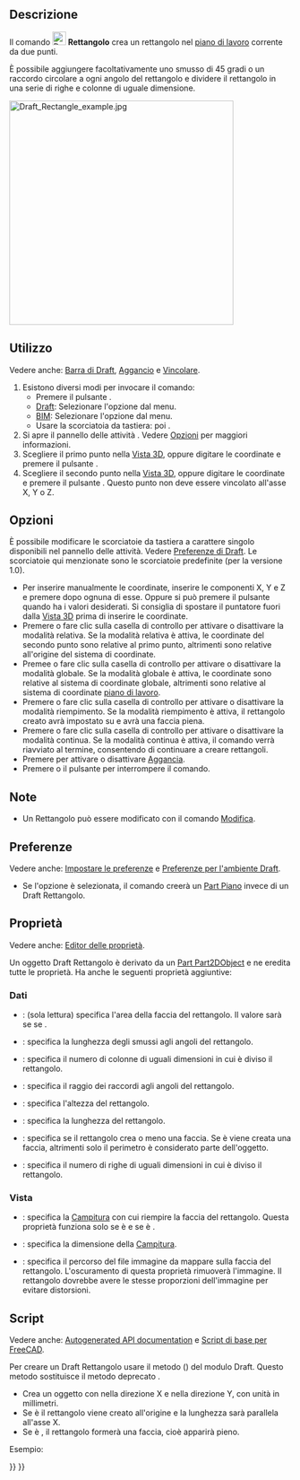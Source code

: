 <languages/>

{{Docnav/it
|[[Draft_Ellipse/it|Ellisse]]
|[[Draft_Polygon/it|Poligono]]
|[[Draft_Workbench/it|Draft]]
|IconL=Draft_Ellipse.svg 
|IconR=Draft_Polygon.svg 
|IconC=Workbench_Draft.svg
}}

{{GuiCommand/it
|Name=Draft Rectangle
|Name/it=Draft Rettangolo
|MenuLocation=Drafting → Rettangolo<br>2D Drafting → Rettangolo
|Workbenches=[[Draft_Workbench/it|Draft]], [[BIM_Workbench/it|BIM]]
|Shortcut={{KEY|R}} {{KEY|E}}
|Version=0.7
}}

<span id="Description"></span>
==Descrizione==

Il comando [[Image:Draft_Rectangle.svg|24px]] '''Rettangolo''' crea un rettangolo nel [[Draft_SelectPlane/it|piano di lavoro]] corrente da due punti.

È possibile aggiungere facoltativamente uno smusso di 45 gradi o un raccordo circolare a ogni angolo del rettangolo e dividere il rettangolo in una serie di righe e colonne di uguale dimensione.

[[Image:Draft_Rectangle_example.jpg|400px]]
{{Caption|Rettangolo definito da due punti}}

<span id="Usage"></span>
==Utilizzo==

Vedere anche: [[Draft_Tray/it|Barra di Draft]], [[Draft_Snap/it|Aggancio]] e [[Draft_Constrain/it|Vincolare]].

# Esistono diversi modi per invocare il comando:
#* Premere il pulsante {{Button|[[Image:Draft_Rectangle.svg|16px]] [[Draft_Rectangle/it|Rettangolo]]}}.
#* [[Draft_Workbench/it|Draft]]: Selezionare l'opzione {{MenuCommand|Drafting → [[Image:Draft_Rectangle.svg|16px]] Rettangolo}} dal menu.
#* [[BIM_Workbench/it|BIM]]: Selezionare l'opzione {{MenuCommand|2D Drafting → [[Image:Draft_Rectangle.svg|16px]] Rettangolo}} dal menu.
#* Usare la scorciatoia da tastiera: {{KEY|R}} poi {{KEY|E}}.
# Si apre il pannello delle attività {{MenuCommand|Rectangle}}. Vedere [[#Options|Opzioni]] per maggiori informazioni.
# Scegliere il primo punto nella [[3D_view/it|Vista 3D]], oppure digitare le coordinate e premere il pulsante {{Button|[[Image:Draft_AddPoint.svg|16px]] Inserisci punto}}.
# Scegliere il secondo punto nella [[3D_view/it|Vista 3D]], oppure digitare le coordinate e premere il pulsante {{Button|[[Image:Draft_AddPoint.svg|16px]] Inserisci punto}}. Questo punto non deve essere vincolato all'asse X, Y o Z.

<span id="Options"></span>
==Opzioni==

È possibile modificare le scorciatoie da tastiera a carattere singolo disponibili nel pannello delle attività. Vedere [[Draft_Preferences/it|Preferenze di Draft]]. Le scorciatoie qui menzionate sono le scorciatoie predefinite (per la versione 1.0).

* Per inserire manualmente le coordinate, inserire le componenti X, Y e Z e premere {{KEY|Enter}} dopo ognuna di esse. Oppure si può premere il pulsante {{Button|[[Image:Draft_AddPoint.svg|16px]] Inserisci punto}} quando ha i valori desiderati. Si consiglia di spostare il puntatore fuori dalla [[3D_view/it|Vista 3D]] prima di inserire le coordinate.
* Premere {{KEY|R}} o fare clic sulla casella di controllo {{MenuCommand|Relativo}} per attivare o disattivare la modalità relativa. Se la modalità relativa è attiva, le coordinate del secondo punto sono relative al primo punto, altrimenti sono relative all'origine del sistema di coordinate.
* Premee {{KEY|G}} o fare clic sulla casella di controllo {{MenuCommand|Globale}} per attivare o disattivare la modalità globale. Se la modalità globale è attiva, le coordinate sono relative al sistema di coordinate globale, altrimenti sono relative al sistema di coordinate [[Draft_SelectPlane/it|piano di lavoro]].
* Premere {{KEY|F}} o fare clic sulla casella di controllo {{MenuCommand|Riempito}} per attivare o disattivare la modalità riempimento. Se la modalità riempimento è attiva, il rettangolo creato avrà {{PropertyData|Make Face}} impostato su {{TRUE}} e avrà una faccia piena.
* Premere {{KEY|N}} o fare clic sulla casella di controllo {{MenuCommand|Continua}} per attivare o disattivare la modalità continua. Se la modalità continua è attiva, il comando verrà riavviato al termine, consentendo di continuare a creare rettangoli.
* Premere {{KEY|S}} per attivare o disattivare [[Draft_Snap/it|Aggancia]].
* Premere {{KEY|Esc}} o il pulsante {{Button|Chiudi}} per interrompere il comando.

<span id="Notes"></span>
==Note==

* Un Rettangolo può essere modificato con il comando [[Draft_Edit/it|Modifica]].

<span id="Preferences"></span>
==Preferenze==

Vedere anche: [[Preferences_Editor/it|Impostare le preferenze]] e [[Draft_Preferences/it|Preferenze per l'ambiente Draft]].

* Se l'opzione {{MenuCommand|Modifica → Preferenze... → Draft → Generale → Crea primitive della parte se possibile}} è selezionata, il comando creerà un [[Part_Plane/it|Part Piano]] invece di un Draft Rettangolo.

<span id="Properties"></span>
== Proprietà ==

Vedere anche: [[Property_editor/it|Editor delle proprietà]].

Un oggetto Draft Rettangolo è derivato da un [[Part_Part2DObject/it|Part Part2DObject]] e ne eredita tutte le proprietà. Ha anche le seguenti proprietà aggiuntive:

<span id="Data"></span>
=== Dati ===

{{TitleProperty|Draft}}

* {{PropertyData|Area|Area}}: (sola lettura) specifica l'area della faccia del rettangolo. Il valore sarà {{value|0.0}} se {{PropertyData|Make Face}} se {{FALSE}}.
* {{PropertyData|Chamfer Size|Length}}: specifica la lunghezza degli smussi agli angoli del rettangolo.
* {{PropertyData|Columns|Integer}}: specifica il numero di colonne di uguali dimensioni in cui è diviso il rettangolo.
* {{PropertyData|Fillet Radius|Length}}: specifica il raggio dei raccordi agli angoli del rettangolo.
* {{PropertyData|Height|Distance}}: specifica l'altezza del rettangolo.
* {{PropertyData|Length|Distance}}: specifica la lunghezza del rettangolo.
* {{PropertyData|Make Face|Bool}}: specifica se il rettangolo crea o meno una faccia. Se è {{TRUE}} viene creata una faccia, altrimenti solo il perimetro è considerato parte dell'oggetto.
* {{PropertyData|Rows|Integer}}: specifica il numero di righe di uguali dimensioni in cui è diviso il rettangolo.

<span id="View"></span>
=== Vista ===

{{TitleProperty|Draft}}

* {{PropertyView|Pattern|Enumeration}}: specifica la [[Draft_Pattern/it|Campitura]] con cui riempire la faccia del rettangolo. Questa proprietà funziona solo se {{PropertyData|Make Face}} è {{TRUE}} e se {{PropertyView|Display Mode}} è {{value|Flat Lines}}.
* {{PropertyView|Pattern Size|Float}}: specifica la dimensione della [[Draft_Pattern/it|Campitura]].
* {{PropertyView|Texture Image|File}}: specifica il percorso del file immagine da mappare sulla faccia del rettangolo. L'oscuramento di questa proprietà rimuoverà l'immagine. Il rettangolo dovrebbe avere le stesse proporzioni dell'immagine per evitare distorsioni.

<span id="Scripting"></span>
==Script==

Vedere anche: [https://freecad.github.io/SourceDoc/ Autogenerated API documentation] e [[FreeCAD Scripting Basics/it|Script di base per FreeCAD]].

Per creare un Draft Rettangolo usare il metodo {{incode|make_rectangle}} ({{Version/it|0.19}}) del modulo Draft. Questo metodo sostituisce il metodo deprecato {{incode|makeRectangle}}.

{{Code|code=
rectangle = make_rectangle(length, height, placement=None, face=None, support=None)
}}

* Crea un oggetto {{incode|rectangle}} con {{incode|length}} nella direzione X e {{incode|height}} nella direzione Y, con unità in millimetri.
* Se {{incode|placement}} è {{incode|None}} il rettangolo viene creato all'origine e la lunghezza sarà parallela all'asse X.
* Se {{incode|face}} è {{incode|True}}, il rettangolo formerà una faccia, cioè apparirà pieno.

Esempio:
{{Code|code=
import FreeCAD as App
import Draft

doc = App.newDocument()

rectangle1 = Draft.make_rectangle(4000, 1000)
rectangle2 = Draft.make_rectangle(1000, 4000)

zaxis = App.Vector(0, 0, 1)
p3 = App.Vector(1000, 1000, 0)
place3 = App.Placement(p3, App.Rotation(zaxis, 45))

rectangle3 = Draft.make_rectangle(3500, 250, placement=place3)

doc.recompute()
}}


{{Docnav/it
|[[Draft_Ellipse/it|Ellisse]]
|[[Draft_Polygon/it|Poligono]]
|[[Draft_Workbench/it|Draft]]
|IconL=Draft_Ellipse.svg 
|IconR=Draft_Polygon.svg 
|IconC=Workbench_Draft.svg
}}

{{Draft Tools navi{{#translation:}}}}
{{Userdocnavi{{#translation:}}}}